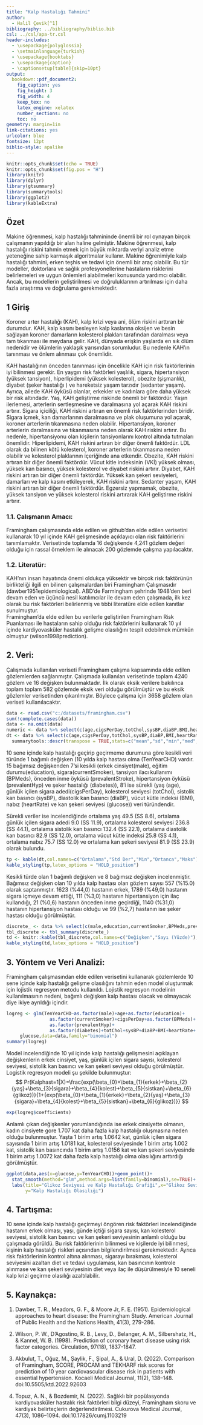 ---
title: "Kalp Hastalığı Tahmini"
author: 
  - Halil Çevik[^1]
bibliography: ../bibliography/biblio.bib
csl: ../csl/apa-tr.csl
header-includes:
  - \usepackage{polyglossia}
  - \setmainlanguage{turkish}
  - \usepackage{booktabs}
  - \usepackage{caption} 
  - \captionsetup[table]{skip=10pt}
output:
  bookdown::pdf_document2:
    fig_caption: yes
    fig_height: 3
    fig_width: 4
    keep_tex: no
    latex_engine: xelatex
    number_sections: no
    toc: no
geometry: margin=1in
link-citations: yes
urlcolor: blue
fontsize: 12pt
biblio-style: apalike
---
```{r setup, include=FALSE}
knitr::opts_chunk$set(echo = TRUE)
knitr::opts_chunk$set(fig.pos = "H")
library(knitr)
library(dplyr)
library(gtsummary)
library(summarytools)
library(ggplot2)
library(kableExtra)
```

<!-- ======================================================================= -->
<!-- ============================== NOTLAR ================================= -->
<!-- ======================================================================= -->
[^1]: 15080069, [Github Repo](https://github.com/halil123g/final)

## Özet

Makine öğrenmesi, kalp hastalığı tahmininde önemli bir rol oynayan birçok çalışmanın yapıldığı bir alan haline gelmiştir. Makine öğrenmesi, kalp hastalığı riskini tahmin etmek için büyük miktarda veriyi analiz etme yeteneğine sahip karmaşık algoritmalar kullanır.  Makine öğrenimiyle kalp hastalığı tahmini, erken teşhis ve tedavi için önemli bir araç olabilir. Bu tür modeller, doktorlara ve sağlık profesyonellerine hastaların risklerini belirlemeleri ve uygun önlemleri alabilmeleri konusunda yardımcı olabilir. Ancak, bu modellerin geliştirilmesi ve doğruluklarının artırılması için daha fazla araştırma ve doğrulama gerekmektedir.

## 1 Giriş

Koroner arter hastalığı (KAH), kalp krizi veya ani, ölüm riskini arttıran bir durumdur.  KAH, kalp kasını besleyen kalp kaslarına oksijen ve besin sağlayan koroner damarların kolesterol plakları tarafından daralması veya tam tıkanması ile meydana gelir. KAH, dünyada erişkin yaşlarda en sık ölüm nedenidir ve ölümlerin yaklaşık yarısından sorumludur.  Bu nedenle KAH’ın tanınması ve önlem alınması çok önemlidir.  

KAH hastalığının önceden tanınması için öncelikle KAH için risk faktörlerinin iyi bilinmesi gerekir.  En yaygın risk faktörleri yaşlılık, sigara, hipertansiyon (yüksek tansiyon), hiperlipidemi (yüksek kolesterol), obezite (şişmanlık), diyabet (şeker hastalığı ) ve hareketsiz yaşam tarzıdır (sedanter yaşam). Ayrıca, ailede KAH öyküsü olanlar, erkekler ve kadınlara göre daha yüksek bir risk altındadır.  Yaş, KAH geliştirme riskinde önemli bir faktördür. Yaşın ilerlemesi, arterlerin sertleşmesine ve daralmasına yol açarak KAH riskini artırır.  Sigara içiciliği, KAH riskini artıran en önemli risk faktörlerinden biridir. Sigara içmek, kan damarlarının daralmasına ve plak oluşumuna yol açarak, koroner arterlerin tıkanmasına neden olabilir.  Hipertansiyon, koroner arterlerin daralmasına ve tıkanmasına neden olarak KAH riskini artırır. Bu nedenle, hipertansiyonu olan kişilerin tansiyonlarını kontrol altında tutmaları önemlidir.  Hiperlipidemi, KAH riskini artıran bir diğer önemli faktördür. LDL olarak da bilinen kötü kolesterol, koroner arterlerin tıkanmasına neden olabilir ve kolesterol plaklarının içeriğinde ana etkendir.  Obezite, KAH riskini artıran bir diğer önemli faktördür. Vücut kitle indeksinin (VKİ) yüksek olması, yüksek kan basıncı, yüksek kolesterol ve diyabet riskini artırır.  Diyabet, KAH riskini artıran bir diğer önemli faktördür. Yüksek kan şekeri seviyeleri, damarları ve kalp kasını etkileyerek, KAH riskini artırır.  Sedanter yaşam, KAH riskini artıran bir diğer önemli faktördür. Egzersiz yapmamak, obezite, yüksek tansiyon ve yüksek kolesterol riskini artırarak KAH geliştirme riskini artırır.

### 1.1. Çalışmanın Amacı: 

Framingham çalışmasında elde edilen ve github'dan elde edilen  verisetini kullanarak  10 yıl içinde KAH gelişmesinde açıklayıcı olan risk faktörlerini tanımlamaktır.  Verisetinde toplamda 16 değişkende 4,241 gözlem değeri olduğu için rassal örneklem ile alınacak 200 gözlemde çalışma yapılacaktır.

### 1.2. Literatür:

KAH'nın insan hayatında önemi oldukça yüksektir ve birçok risk faktörünün birlikteliği ilgili en bilinen çalışmalardan biri Framingham Çalışmasıdır (dawber1951epidemiological).  ABD’de Farmingham şehrinde 1948’den beri devam eden ve üçüncü nesil katılımcılar ile devam eden  çalışmada, ilk kez olarak bu risk faktörleri belirlenmiş ve tıbbi literatüre elde edilen kanıtlar sunulmuştur.  
Framingham’da elde edilen bu verilerle geliştirilen Framingham Risk Puanlaması ile hastaların sahip olduğu risk faktörlerini kullanarak 10 yıl içinde kardiyovasküler hastalık gelişme olasılığını tespit edebilmek mümkün olmuştur (wilson1998prediction). 

## 2. Veri:

Çalışmada kullanılan veriseti Framingham çalışma kapsamında elde edilen gözlemlerden sağlanmıştır.  Çalışmada kullanılan verisetinde toplam 4240 gözlem ve 16 değişken bulunmaktadır.  İlk olarak eksik verilere bakılınca toplam toplam 582 gözlemde eksik veri olduğu görülmüştür ve bu eksik gözlemler verisetinden çıkarılmıştır.  Böylece çalışma için 3658 gözlem olan veriseti kullanılacaktır.

```{r,echo=FALSE,results=FALSE}
data <- read.csv("c:/datasets/framingham.csv")
sum(!complete.cases(data))
data <- na.omit(data)
numeric <- data %>% select(c(age,cigsPerDay,totChol,sysBP,diaBP,BMI,heartRate,glucose))
dt <- data %>% select(c(age,cigsPerDay,totChol,sysBP,diaBP,BMI,heartRate,glucose)) %>% 
  summarytools::descr(transpose = TRUE,stats=c("mean","sd","min","med","max"))
```

10 sene içinde kalp hastalığı geçirip geçirmeme durumuna göre kesikli veri türünde 1 bağımlı değişken (10 yılda kalp hastası olma (TenYearCHD) vardır.  15 bağımsız değişkenden 7'si kesikli (erkek cinsiyet(male), eğitim durumu(education), sigara(currentSmoker), tansiyon ilacı kullanımı (BPMeds), önceden inme öyküsü (prevalentStroke), hipertansiyon öyküsü (prevalentHyp) ve şeker hastalığı (diabetes)), 8'i ise sürekli (yaş (age), günlük içilen sigara adedi(cigsPerDay), kolesterol seviyesi (totChol), sistolik kan basıncı (sysBP), diastolik kan basıncı (diaBP), vücut kütle indeksi (BMI), nabız (heartRate) ve kan şekeri seviyesi (glucose)) veri türündendir.  

Sürekli veriler ise incelendiğinde ortalama yaş 49.5 (SS 8.6), ortalama günlük içilen sigara adedi 9.0 (SS 11.9), ortalama kolesterol seviyesi 236.8 (SS 44.1), ortalama sistolik kan basıncı 132.4 (SS 22.1), ortalama diastolik kan basıncı 82.9 (SS 12.0), ortalama vücut kütle indeksi 25.8 (SS 4.1), ortalama nabız 75.7 (SS 12.0) ve ortalama kan şekeri seviyesi 81.9 (SS 23.9) olarak bulundu.

```{r,out.height=4, out.width=6, warning=FALSE, message=FALSE, echo=FALSE, results='asis'}
tp <- kable(dt,col.names=c("Ortalama","Std Der","Min","Ortanca","Maks"),caption="Sürekli Verilerin Özet İstatistikleri",escape=TRUE)
kable_styling(tp,latex_options = "HOLD_position")
```

Kesikli türde olan 1 bağımlı değişken ve 8 bağımsız değişken incelenmiştir.  Bağımsız değişken olan 10 yılda kalp hastası olan gözlem sayısı 557 (%15.0) olarak saptanmıştır.  1623 (%44,0) hastanın erkek, 1789 (%49,0) hastanın sigara içmeye devam ettiği, 111 (%3,0) hastanın hipertansiyon için ilaç kullandığı, 21 (%0,6) hastanın önceden inme geçirdiği, 1140 (%31,0) hastanın hipertansiyon hastası olduğu ve 99 (%2,7) hastanın ise şeker hastası olduğu görülmüştür.

```{r,echo=FALSE, results=TRUE}
discrete_ <- data %>% select(c(male,education,currentSmoker,BPMeds,prevalentStroke,prevalentHyp,diabetes,TenYearCHD)) 
tbl_discrete <- tbl_summary(discrete_)
td <- knitr::kable(tbl_discrete,col.names=c("Değişken","Sayı (Yüzde)"),caption="Kesikli Verilerin Özet İstatistikleri")
kable_styling(td,latex_options = "HOLD_position")
```

## 3. Yöntem ve Veri Analizi:

Framingham çalışmasından elde edilen verisetini kullanarak gözlemlerde 10 sene içinde kalp hastalığı gelişme olasılığını tahmin eden model oluşturmak için lojistik regresyon metodu kullanıldı.  Lojistik regresyon modelinin kullanılmasının nedeni, bağımlı değişken kalp hastası olacak ve olmayacak diye ikiye ayrıldığı içindir.

```{r,echo=FALSE,results=FALSE}
logreg <- glm(TenYearCHD~as.factor(male)+age+as.factor(education)+
                as.factor(currentSmoker)+cigsPerDay+as.factor(BPMeds)+
                as.factor(prevalentHyp)+
                as.factor(diabetes)+totChol+sysBP+diaBP+BMI+heartRate+
     glucose,data=data,family="binomial")
summary(logreg)
```

Model incelendiğinde 10 yıl içinde kalp hastalığı gelişmesini açıklayan değişkenlerin erkek cinsiyet, yaş, günlük içilen sigara sayısı, kolesterol seviyesi, sistolik kan basıncı ve kan şekeri seviyesi olduğu görülmüştür.  Logistik regresyon modeli şu şekilde bulunmuştur: 
$$
Pr(Kalphast=1|X)=\frac{exp(\beta_{0}+\beta_{1}{erkek}+\beta_{2}{yaş}+\beta_{3}{sigara}+\beta_{4}{kolest}+\beta_{5}{sistkan}+\beta_{6}{glikoz})}{1+{exp(\beta_{0}+\beta_{1}{erkek}+\beta_{2}{yaş}+\beta_{3}{sigara}+\beta_{4}{kolest}+\beta_{5}{sistkan}+\beta_{6}{glikoz})}}
$$ 


```{r,echo=FALSE,results=FALSE}
exp(logreg$coefficients)
```

Anlamlı çıkan değişkenler yorumlandığında ise erkek cinsiyette olmanın, kadın cinsiyete gore 1.707 kat daha fazla kalp hastalığı oluşmasına neden olduğu bulunmuştur.  Yaşta 1 birim artış 1.0642 kat, günlük içilen sigara sayısında 1 birim artış 1.0181 kat, kolesterol seviyesinde 1 birim artış 1.002 kat, sistolik kan basıncında 1 birim artış 1.0156 kat ve kan şekeri seviyesinde 1 birim artış 1.0072 kat daha fazla kalp hastalığı olma olasılığını arttırdığı görülmüştür.

```{r,echo=FALSE,results=TRUE}
ggplot(data,aes(x=glucose,y=TenYearCHD))+geom_point()+
  stat_smooth(method="glm",method.args=list(family=binomial),se=TRUE)+
  labs(title="Glikoz Seviyesi ve Kalp Hastalığı Grafiği",x="Glikoz Seviyesi",
       y="Kalp Hastalığı Olasılığı")
```

## 4. Tartışma:

10 sene içinde kalp hastalığı geçirmeyi öngören risk faktörleri incelendiğinde hastanın erkek olması, yaşı, günde içtiği sigara sayısı, kan kolesterol seviyesi, sistolik kan basıncı ve kan şekeri seviyesinin anlamlı olduğu bu çalışmada görüldü.  Bu risk faktörlerinin bilinmesi ve kişilerde iyi bilinmesi, kişinin kalp hastalığı riskleri açısından bilgilendirilmesi gerekmektedir.  Ayrıca risk faktörlerinin kontrol altına alınması, sigarayı bırakması, kolesterol seviyesini azaltan diet ve tedavi uygulaması, kan basıncının kontrole alınmase ve kan şekeri seviyesinin diet veya ilaç ile düşürülmesiyle 10 seneli kalp krizi geçirme olasılığı azaltılabilir.

## 5. Kaynakça:

1. Dawber, T. R., Meadors, G. F., & Moore Jr, F. E. (1951). Epidemiological approaches to heart disease: the Framingham Study. American Journal of Public Health and the Nations Health, 41(3), 279-286.

2. Wilson, P. W., D’Agostino, R. B., Levy, D., Belanger, A. M., Silbershatz, H., & Kannel, W. B. (1998). Prediction of coronary heart disease using risk factor categories. Circulation, 97(18), 1837-1847.

3. Akbulut, T., Oğuz, M., Şaylik, F., Şipal, A., & Ural, D. (2022). Comparison of Framingham, SCORE, PROCAM and TEKHARF risk scores for prediction of 10 year cardiovascular disease risk in patients with essential hypertension. Kocaeli Medical Journal, 11(2), 138–148. doi:10.5505/ktd.2022.92603

4. Topuz, A. N., & Bozdemi̇r, N. (2022). Sağlıklı bir popülasyonda kardiyovasküler hastalık risk faktörleri bilgi düzeyi, Framingham skoru ve kardiyak belirteçlerin değerlendirilmesi. Cukurova Medical Journal, 47(3), 1086–1094. doi:10.17826/cumj.1103219


